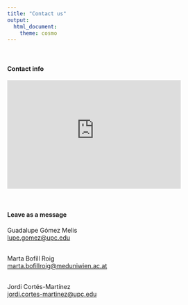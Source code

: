 ---
title: "Contact us"
output:
  html_document:
    theme: cosmo
---

```{=html}
<style type="text/css">
h1.title {
  font-size: 36px;
  font-weight: 500;
  color: DarkRed;
  text-align: center;
}
</style>
```

```{=html}
<!-- Google tag (gtag.js) -->
<script async src="https://www.googletagmanager.com/gtag/js?id=G-EGNE926NLF"></script>
<script>
  window.dataLayer = window.dataLayer || [];
  function gtag(){dataLayer.push(arguments);}
  gtag('js', new Date());

  gtag('config', 'G-EGNE926NLF');
</script>
```
<br>

#### Contact info

```{=html}
<iframe src="https://www.google.com/maps/embed?pb=!1m18!1m12!1m3!1d2993.360987712498!2d2.1099491764398186!3d41.387966195958796!2m3!1f0!2f0!3f0!3m2!1i1024!2i768!4f13.1!3m3!1m2!1s0x12a4985123294287%3A0x1942890f5ec19442!2sCarrer%20de%20Jordi%20Girona%2C%201%2C%203%2C%20Distrito%20de%20Les%20Corts%2C%2008034%20Barcelona!5e0!3m2!1sca!2ses!4v1702382411239!5m2!1sca!2ses" width="400" height="250" style="border:0;" allowfullscreen="" loading="lazy" referrerpolicy="no-referrer-when-downgrade"></iframe>
```
<br>

#### Leave as a message

Guadalupe Gómez Melis\
[lupe.gomez\@upc.edu](mailto:lupe.gomez@upc.edu){.email}\
<br>

Marta Bofill Roig\
[marta.bofillroig\@meduniwien.ac.at](mailto:marta.bofillroig@meduniwien.ac.at){.email}\
<br>

Jordi Cortés-Martínez\
[jordi.cortes-martinez\@upc.edu](mailto:jordi.cortes-martinez@upc.edu){.email}
